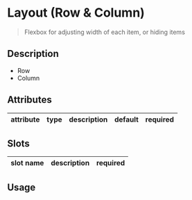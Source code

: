 
# Layout (Row & Column)

> Flexbox for adjusting width of each item, or hiding items

<Preview>
  <Story id="components-layout-row-column--default" />
</Preview>

## Description
- Row
- Column

## Attributes

attribute | type | description | default | required
--- | --- | --- | --- | ---

## Slots
slot name | description | required
--- | --- | ---

## Usage